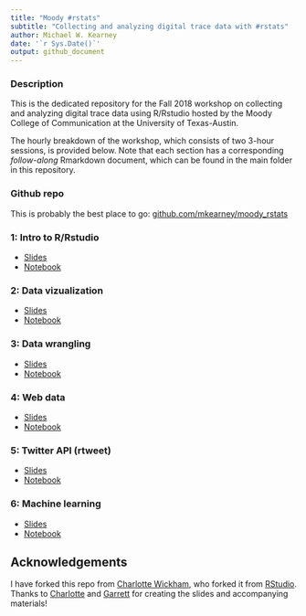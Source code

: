 ```yaml
---
title: "Moody #rstats"
subtitle: "Collecting and analyzing digital trace data with #rstats"
author: Michael W. Kearney
date: '`r Sys.Date()`'
output: github_document
---
```


### Description

This is the dedicated repository for the Fall 2018 workshop on collecting and
analyzing digital trace data using R/Rstudio hosted by the Moody College of
Communication at the University of Texas-Austin. 

The hourly breakdown of the workshop, which consists of two 3-hour sessions, 
is provided below. Note that each section has a corresponding *follow-along*
Rmarkdown document, which can be found in the main folder in this
repository.

### Github repo

This is probably the best place to go: [github.com/mkearney/moody_rstats](https://github.com/mkearney/moody_rstats)


### 1: Intro to R/Rstudio
+ [Slides](slides/01-intro-r-and-rstudio-slides.html)
+ [Notebook](01-setup.Rmd)

### 2: Data vizualization
+ [Slides](slides/02-visualize-slides.html)
+ [Notebook](02-visualize.Rmd)

### 3: Data wrangling
+ [Slides](slides/03-wrangle.html)
+ [Notebook](03-wrangle.Rmd)

### 4: Web data
+ [Slides](slides/04-web-data-slides.html)
+ [Notebook](04-web-data.Rmd)

### 5: Twitter API (rtweet)
+ [Slides](slides/05-twitter-api-slides.Rmd)
+ [Notebook](05-twitter-api.Rmd)

### 6: Machine learning
+ [Slides](slides/06-machine-learning-slides.html)
+ [Notebook](06-machine-learning.Rmd)


## Acknowledgements

I have forked this repo from [Charlotte Wickham](https://github.com/cwickham/data-science-in-tidyverse), who forked it from [RStudio](https://github.com/rstudio/master-the-tidyverse). Thanks to [Charlotte](http://cwick.co.nz) and [Garrett](https://github.com/garrettgman) for creating the slides and accompanying materials!
